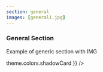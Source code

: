 ```yaml
---
section: general
images: [general1.jpg]
---
```


<!--
    In order to access to the `images` in the frontmatter
    call `imagesFluid` with the name of the img as a key
 -->

<Div
  sx={{
    display: 'flex',
    justifyContent: 'center',
    flexWrap: 'wrap',
    padding: ['0', '0', '24px']
  }}
>
  <Div
    sx={{
      marginTop: '3%'
    }}
  >
    <h3>General Section</h3>
    <p> Example of generic section with IMG </p>
  </Div>
  <Div
    sx={{
      width: '100%',
      display: 'flex',
      justifyContent: 'center'
    }}
  >
    <ImgGatsby
      fluid={imagesFluid['general1']}
      sx={{
        width: '100%',
        maxWidth: '300px',
         borderRadius: '20px',
        height: 'auto',
        boxShadow: theme => theme.colors.shadowCard
      }}
    />
  </Div>
</Div>
